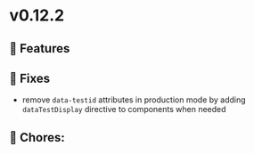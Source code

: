 
<Meta title="Releases/v0.12.x - Latest/v0.12.2 - Latest/Change log" />

# v0.12.2

## 🚀 Features


## 🐛 Fixes
- remove `data-testid` attributes in production mode by adding `dataTestDisplay` directive to components when needed 

## 🧹 Chores:

